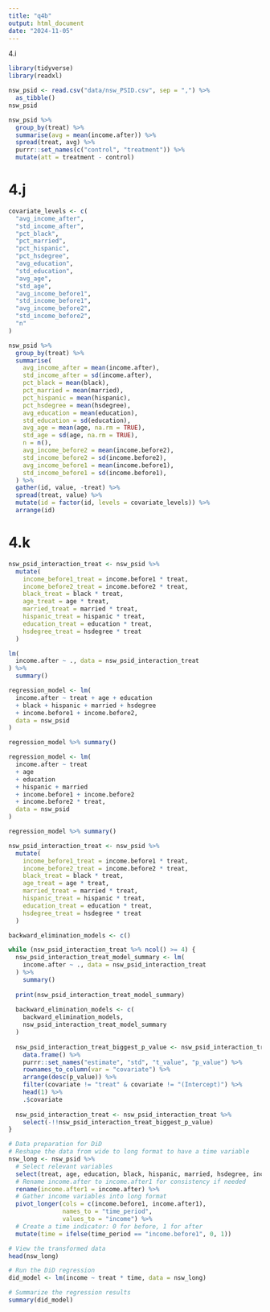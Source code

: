 ```yaml
---
title: "q4b"
output: html_document
date: "2024-11-05"
---
```


4.i
```r
library(tidyverse)
library(readxl)

nsw_psid <- read.csv("data/nsw_PSID.csv", sep = ",") %>% 
  as_tibble()
nsw_psid
```

```r
nsw_psid %>% 
  group_by(treat) %>% 
  summarise(avg = mean(income.after)) %>% 
  spread(treat, avg) %>% 
  purrr::set_names(c("control", "treatment")) %>% 
  mutate(att = treatment - control)
```

# 4.j
```r
covariate_levels <- c(
  "avg_income_after",
  "std_income_after",
  "pct_black",
  "pct_married",
  "pct_hispanic",
  "pct_hsdegree",
  "avg_education",
  "std_education",
  "avg_age",
  "std_age",
  "avg_income_before1",
  "std_income_before1",
  "avg_income_before2",
  "std_income_before2",
  "n"
)

nsw_psid %>% 
  group_by(treat) %>% 
  summarise(
    avg_income_after = mean(income.after),
    std_income_after = sd(income.after),
    pct_black = mean(black),
    pct_married = mean(married),
    pct_hispanic = mean(hispanic),
    pct_hsdegree = mean(hsdegree),
    avg_education = mean(education),
    std_education = sd(education),
    avg_age = mean(age, na.rm = TRUE),
    std_age = sd(age, na.rm = TRUE),
    n = n(),
    avg_income_before2 = mean(income.before2),
    std_income_before2 = sd(income.before2),
    avg_income_before1 = mean(income.before1),
    std_income_before1 = sd(income.before1),
  ) %>% 
  gather(id, value, -treat) %>% 
  spread(treat, value) %>% 
  mutate(id = factor(id, levels = covariate_levels)) %>% 
  arrange(id)
```
# 4.k
```r
nsw_psid_interaction_treat <- nsw_psid %>% 
  mutate(
    income_before1_treat = income.before1 * treat,
    income_before2_treat = income.before2 * treat,
    black_treat = black * treat,
    age_treat = age * treat,
    married_treat = married * treat,
    hispanic_treat = hispanic * treat,
    education_treat = education * treat,
    hsdegree_treat = hsdegree * treat
  )

lm(
  income.after ~ ., data = nsw_psid_interaction_treat
) %>% 
  summary()
```

```r
regression_model <- lm(
  income.after ~ treat + age + education
  + black + hispanic + married + hsdegree
  + income.before1 + income.before2,
  data = nsw_psid
)

regression_model %>% summary()
```
```r
regression_model <- lm(
  income.after ~ treat
  + age
  + education
  + hispanic + married
  + income.before1 + income.before2
  + income.before2 * treat,
  data = nsw_psid
)

regression_model %>% summary()
```

```r
nsw_psid_interaction_treat <- nsw_psid %>% 
  mutate(
    income_before1_treat = income.before1 * treat,
    income_before2_treat = income.before2 * treat,
    black_treat = black * treat,
    age_treat = age * treat,
    married_treat = married * treat,
    hispanic_treat = hispanic * treat,
    education_treat = education * treat,
    hsdegree_treat = hsdegree * treat
  )

backward_elimination_models <- c()

while (nsw_psid_interaction_treat %>% ncol() >= 4) {
  nsw_psid_interaction_treat_model_summary <- lm(
    income.after ~ ., data = nsw_psid_interaction_treat
  ) %>% 
    summary()
  
  print(nsw_psid_interaction_treat_model_summary)
  
  backward_elimination_models <- c(
    backward_elimination_models,
    nsw_psid_interaction_treat_model_summary
  )
  
  nsw_psid_interaction_treat_biggest_p_value <- nsw_psid_interaction_treat_model_summary$coefficients %>%
    data.frame() %>% 
    purrr::set_names("estimate", "std", "t_value", "p_value") %>% 
    rownames_to_column(var = "covariate") %>% 
    arrange(desc(p_value)) %>% 
    filter(covariate != "treat" & covariate != "(Intercept)") %>% 
    head(1) %>% 
    .$covariate
  
  nsw_psid_interaction_treat <- nsw_psid_interaction_treat %>% 
    select(-!!nsw_psid_interaction_treat_biggest_p_value)
}
```
```r
# Data preparation for DiD
# Reshape the data from wide to long format to have a time variable
nsw_long <- nsw_psid %>%
  # Select relevant variables
  select(treat, age, education, black, hispanic, married, hsdegree, income.before1, income.after) %>%
  # Rename income.after to income.after1 for consistency if needed
  rename(income.after1 = income.after) %>%
  # Gather income variables into long format
  pivot_longer(cols = c(income.before1, income.after1),
               names_to = "time_period",
               values_to = "income") %>%
  # Create a time indicator: 0 for before, 1 for after
  mutate(time = ifelse(time_period == "income.before1", 0, 1))

# View the transformed data
head(nsw_long)

# Run the DiD regression
did_model <- lm(income ~ treat * time, data = nsw_long)

# Summarize the regression results
summary(did_model)
```